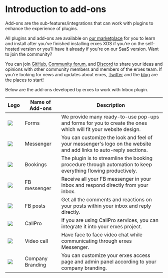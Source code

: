 # Introduction to add-ons
Add-ons are the sub-features/integrations that can work with plugins to enhance the experience of plugins.

All plugins and add-ons are available on [our marketplace](https://erxes.io/marketplace) for you to learn and install after you’ve finished installing erxes XOS if you’re on the self-hosted version or you’ll have it already if you're on our SaaS version.
<Note>
Want to join the community?

You can join [GitHub](https://github.com/erxes/erxes), [Community forum](https://github.com/erxes/erxes/discussions), and [Discord](https://discord.com/invite/aaGzy3gQK5) to share your ideas and opinions with other community members and members of the erxes team. If you're looking for news and updates about erxes, [Twitter](https://twitter.com/erxesHQ) and the [blog](https://erxes.io/blog) are the places to start!
</Note>

Below are the add-ons developed by erxes to work with Inbox plugin.

| Logo | Name of Add-ons | Description |
| ---- | ---- | ----------- |
| ![](https://erxes-docs.s3.us-west-2.amazonaws.com/Forms.png) | Forms | We provide many ready-to-use pop-ups and forms for you to create the ones which will fit your website design. |
| ![](https://erxes-docs.s3.us-west-2.amazonaws.com/Messenger.png) | Messenger | You can customize the look and feel of your messenger's logo on the website and add links to auto-reply sections. |
| ![](https://erxes-docs.s3.us-west-2.amazonaws.com/Booking.png) | Bookings | The plugin is to streamline the booking procedure through automation to keep everything flowing productively. |
| ![](https://erxes-docs.s3.us-west-2.amazonaws.com/Fb_messenger.png) | FB messenger | Receive all your FB messenger in your inbox and respond directly from your inbox. |
| ![](https://erxes-docs.s3.us-west-2.amazonaws.com/Fb_post.png) | FB posts | Get all the comments and reactions on your posts within your inbox and reply directly. |
| ![](https://erxes-docs.s3.us-west-2.amazonaws.com/Callpro.png) | CallPro | If you are using CallPro services, you can integrate it into your erxes project. |
| ![](https://erxes-docs.s3.us-west-2.amazonaws.com/Audio_video_calling.png) | Video call | Have face to face video chat while communicating through erxes Messenger. |
| ![](https://erxes-docs.s3.us-west-2.amazonaws.com/Company_Branding.png) | Company Branding | You can customize your erxes access page and admin panel according to your company branding. |